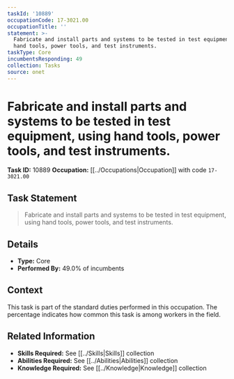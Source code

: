 ```yaml
---
taskId: '10889'
occupationCode: 17-3021.00
occupationTitle: ''
statement: >-
  Fabricate and install parts and systems to be tested in test equipment, using
  hand tools, power tools, and test instruments.
taskType: Core
incumbentsResponding: 49
collection: Tasks
source: onet
---
```

# Fabricate and install parts and systems to be tested in test equipment, using hand tools, power tools, and test instruments.

**Task ID:** 10889
**Occupation:** [[../Occupations|Occupation]] with code `17-3021.00`

## Task Statement

> Fabricate and install parts and systems to be tested in test equipment, using hand tools, power tools, and test instruments.

## Details

- **Type:** Core
- **Performed By:** 49.0% of incumbents

## Context

This task is part of the standard duties performed in this occupation. The percentage indicates how common this task is among workers in the field.

## Related Information

- **Skills Required:** See [[../Skills|Skills]] collection
- **Abilities Required:** See [[../Abilities|Abilities]] collection
- **Knowledge Required:** See [[../Knowledge|Knowledge]] collection
